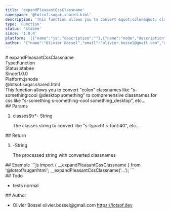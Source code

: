 ```yaml
---
title: 'expandPleasantCssClassname'
namespace: '@lotsof.sugar.shared.html'
description: 'This function allows you to convert &quot;colon&quot; classnames like &quot;s-something:cool @desktop something&quot; to comprehensive classnames for css like &quot;s-something s-something-cool something_desktop&quot;, etc...'
type: 'Function'
status: 'stabée'
since: '1.0.0'
platform: '[{"name":"js","description":""},{"name":"node","description":""}]'
author: '{"name":"Olivier Bossel","email":"olivier.bossel@gmail.com","url":"https://lotsof.dev"}'
---
```

<div class="docmap-mdx">
# expandPleasantCssClassname
<div class="_metas">
<div class="_type"><span class="_type-label">Type:</span><span class="_type-value">Function</span></div>
<div class="_status"><span class="_status-label">Status:</span><span class="_status-value -stabée">stabée</span></div>
<div class="_since"><span class="_since-label">Since:</span><span class="_since-value">1.0.0</span></div>
<div class="_platform"><span class="_platform-label">Platform:</span><span class="_platform-value -js">js</span><span class="_platform-value -node">node</span></div>
</div>
<div class="_namespace">@lotsof.sugar.shared.html</div>
<div class="_description typo-lead typo-format">
This function allows you to convert &quot;colon&quot; classnames like &quot;s-something:cool @desktop something&quot;
to comprehensive classnames for css like &quot;s-something s-something-cool something_desktop&quot;, etc...
</div>
<div class="_params">
## Params
<ol class="_list">
<li class="_item">
<span class="_name">classesStr<span class="_required">*</span></span><span class="_default">-</span> <span class="_type">String</span>
<p class="_description">The classes string to convert like &quot;s-typo&colon;h1 s-font&colon;40&quot;&comma; etc&period;&period;&period;</p>
</li>
</ol>
</div>
<div class="_return">
## Return
<ol class="_list">
<li class="_item">
<span class="_default">-</span><span class="_type">String</span>
<p class="_description">The processed string with converted classnames</p>
</li>
</ol>
</div>
<div class="_examples">
## Example
```js
import { __expandPleasantCssClassname } from '@lotsof/sugar/html';
__expandPleasantCssClassname('...');
```
</div>
<div class="_todo">
## Todo
<ul class="_list">
<li class="_item">
<span class="_description">tests</span>
<span class="_priority -normal">normal</span>
</li>
</ul>
</div>
<div class="_author">
## Author
<ul class="_list">
<li class="_item">
<span class="_name">Olivier Bossel</span>
<span class="_email">olivier.bossel@gmail.com</span>
<a href="https://lotsof.dev" target="_blank" class="_url">https://lotsof.dev</a>
</li>
</ul>
</div>
</div>
